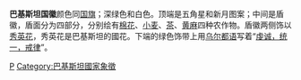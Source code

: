 {{Infobox coat of arms
|name             = 巴基斯坦伊斯兰共和国国徽
|image            = Coat of arms of Pakistan.svg
|image_width      = 250
|middle           = Emblem of Pakistan (1947-1955).svg
|middle_width     = 250
|middle_caption   = 1947-1955
|lesser           = 
|lesser_width     = 
|lesser_caption   = 
|armiger          = {{PAK}}
|year_adopted     = 1954年
|crest            = 
|torse            = 
|shield           = 
|supporters       =
|compartment      = 
|motto            =
|orders           = 
|other_elements   = 
|earlier_versions = 1947–1955：[[File:Emblem_of_Pakistan_(1947-1955).svg|100px]]
|use              =
}}
'''巴基斯坦国徽'''颜色同[[巴基斯坦国旗|国旗]]；深绿色和白色。顶端是五角星和新月图案；中间是盾徽，盾面分为四部分，分别绘有[[棉花|棉花]]、[[小麦|小麦]]、[[茶|茶]]、[[黄麻|黄麻]]四种农作物。盾徽两侧饰以[[秀英花|秀英花]]，秀英花是巴基斯坦的國花。下端的绿色饰带上用[[乌尔都语|乌尔都语]]写着“[[虔诚，统一，戒律|虔诚，统一，戒律]]”。

{{亚洲题目|国徽}}
{{巴基斯坦国家象征|state=collapsed}}

[[Category:国徽|P]]
[[Category:巴基斯坦國家象徵|Category:巴基斯坦國家象徵]]